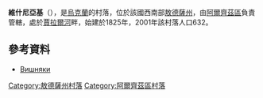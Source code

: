 {{coord|46|4|38|N|29|30|2|E|scale:30000|display=title}}

'''維什尼亞基'''（{{lang-uk|Вишняки}}），是[[烏克蘭|烏克蘭]]的村落，位於該國西南部[[敖德薩州|敖德薩州]]，由[[阿爾齊茲區|阿爾齊茲區]]負責管轄，處於[[賈拉爾河_(科吉利尼克河支流)|賈拉爾河]]畔，始建於1825年，2001年該村落人口632。

==參考資料==
* [http://gska2.rada.gov.ua/pls/z7502/A005?rdat1=16.11.2007&rf7571=23595 Вишняки]{{dead link|date=2018年4月 |bot=InternetArchiveBot |fix-attempted=yes }}

{{DEFAULTSORT:Вишняки}}
[[Category:敖德薩州村落|Category:敖德薩州村落]]
[[Category:阿爾齊茲區村落|Category:阿爾齊茲區村落]]


{{Odessa-geo-stub}}